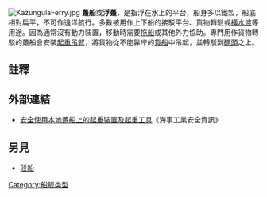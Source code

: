 {{unreferenced|time=2013-04-05T04:49:27+00:00}}[[File:KazungulaFerry.jpg|thumb]]
'''躉船'''或'''浮躉'''{{notetag|{{標音|t=躉|s=趸|注音=ㄉㄨㄣˇ|拼音=dǔn|同音字=盹}}}}，是指浮在水上的平台，船身多以鐵製，船底相對扁平，不可作遠洋航行。多數被用作上下船的接駁平台、貨物轉駁或[[橫水渡|橫水渡]]等用途。因為通常沒有動力裝置，移動時需要[[拖船|拖船]]或其他外力協助。專門用作貨物轉駁的躉船會安裝[[起重吊臂|起重吊臂]]，將貨物從不能靠岸的[[貨船|貨船]]中吊起，並轉駁到[[碼頭|碼頭]]之上。

==註釋==
{{notefoot}}

==外部連結==
{{wikt|躉船|趸船}}
* [http://www.oshc.org.hk/download/publishings/1/2487/22.pdf 安全使用本地躉船上的起重裝置及起重工具]{{dead link|date=2018年4月 |bot=InternetArchiveBot |fix-attempted=yes }}《海事工業安全資訊》

==另見==
* [[驳船|驳船]]

[[Category:船舰类型|Category:船舰类型]]